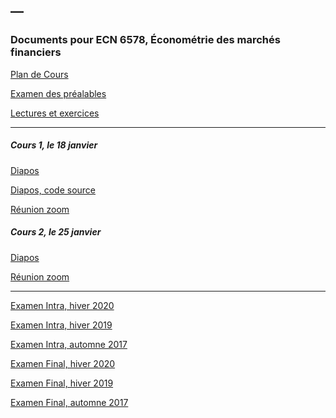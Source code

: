 ---
---

<link rel="stylesheet" href="styles.css" type="text/css">

### Documents pour ECN 6578, Économétrie des marchés financiers

[Plan de Cours](./ECN6578/ECN6578A-H21-PC.pdf)

[Examen des préalables](./ECN6578/examen_prealables.pdf)

[Lectures et exercices](./ECN6578/LX.pdf)

***

##### Cours 1, le 18 janvier

[Diapos](./ECN6578/ECN6578_1.pdf)

[Diapos, code source](./ECN6578/ECN6578_1.Rmd)

[Réunion zoom](https://umontreal.zoom.us/rec/share/37iwZakvuh9CC7YLVH0NmXAd6ao1NDjlWxWS1XY9piOWpz-136NxtFME6IdKcpPg.AXIAk-hOcdOINCWA)

##### Cours 2, le 25 janvier

[Diapos](./ECN6578/ECN6578_2.pdf)

[Réunion zoom](https://umontreal.zoom.us/rec/share/dJyZp_4v9RX2NDSo6PIUp2ELUGF1bxDtmaDKIAdPEE0xp-M1SJk8MOUmB_jy_ktY.0XmxuUxN2LEbWkVS)

***

[Examen Intra, hiver 2020](./ECN6578/EI20.pdf)

[Examen Intra, hiver 2019](./ECN6578/EI19.pdf)

[Examen Intra, automne 2017](./ECN6578/ECN6578A_EI17.pdf)

[Examen Final, hiver 2020](./ECN6578/EF20.pdf)

[Examen Final, hiver 2019](./ECN6578/EF19.pdf)

[Examen Final, automne 2017](./ECN6578/EF17A.pdf)

